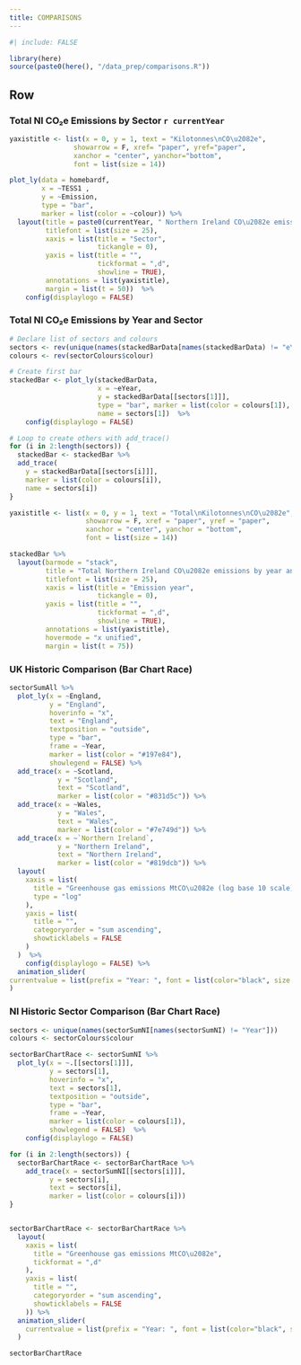 ```yaml
---
title: COMPARISONS
---
```


```r
#| include: FALSE

library(here)
source(paste0(here(), "/data_prep/comparisons.R"))

```

## Row {.tabset}

### Total NI CO&#8322;e Emissions by Sector `r currentYear`

```r

yaxistitle <- list(x = 0, y = 1, text = "Kilotonnes\nCO\u2082e", 
                showarrow = F, xref= "paper", yref="paper", 
                xanchor = "center", yanchor="bottom",
                font = list(size = 14))

plot_ly(data = homebardf,
        x = ~TESS1 ,
        y = ~Emission,
        type = "bar",
        marker = list(color = ~colour)) %>%
  layout(title = paste0(currentYear, " Northern Ireland CO\u2082e emissions by sector"),
         titlefont = list(size = 25),
         xaxis = list(title = "Sector",
                      tickangle = 0),
         yaxis = list(title = "",
                      tickformat = ",d",
                      showline = TRUE),
         annotations = list(yaxistitle),
         margin = list(t = 50))  %>%
    config(displaylogo = FALSE)
```

### Total NI CO&#8322;e Emissions by Year and Sector

```r

# Declare list of sectors and colours
sectors <- rev(unique(names(stackedBarData[names(stackedBarData) != "eYear"])))
colours <- rev(sectorColours$colour)

# Create first bar
stackedBar <- plot_ly(stackedBarData,
                      x = ~eYear,
                      y = stackedBarData[[sectors[1]]],
                      type = "bar", marker = list(color = colours[1]),
                      name = sectors[1])  %>%
    config(displaylogo = FALSE)

# Loop to create others with add_trace()
for (i in 2:length(sectors)) {
  stackedBar <- stackedBar %>%
  add_trace(
    y = stackedBarData[[sectors[i]]],
    marker = list(color = colours[i]),
    name = sectors[i])
}

yaxistitle <- list(x = 0, y = 1, text = "Total\nKilotonnes\nCO\u2082e", 
                   showarrow = F, xref = "paper", yref = "paper", 
                   xanchor = "center", yanchor = "bottom",
                   font = list(size = 14))

stackedBar %>%
  layout(barmode = "stack",
         title = "Total Northern Ireland CO\u2082e emissions by year and sector",
         titlefont = list(size = 25),
         xaxis = list(title = "Emission year",
                      tickangle = 0),
         yaxis = list(title = "",
                      tickformat = ",d",
                      showline = TRUE),
         annotations = list(yaxistitle),
         hovermode = "x unified",
         margin = list(t = 75))
```

### UK Historic Comparison (Bar Chart Race)

```r

sectorSumAll %>%
  plot_ly(x = ~England,
          y = "England",
          hoverinfo = "x",
          text = "England",
          textposition = "outside",
          type = "bar",
          frame = ~Year,
          marker = list(color = "#197e84"),
          showlegend = FALSE) %>%
  add_trace(x = ~Scotland,
            y = "Scotland",
            text = "Scotland",
            marker = list(color = "#831d5c")) %>%
  add_trace(x = ~Wales,
            y = "Wales",
            text = "Wales",
            marker = list(color = "#7e749d")) %>%
  add_trace(x = ~`Northern Ireland`,
            y = "Northern Ireland",
            text = "Northern Ireland",
            marker = list(color = "#819dcb")) %>%
  layout(
    xaxis = list(
      title = "Greenhouse gas emissions MtCO\u2082e (log base 10 scale)",
      type = "log"
    ),
    yaxis = list(
      title = "",
      categoryorder = "sum ascending",
      showticklabels = FALSE
    )
  )  %>%
    config(displaylogo = FALSE) %>%
  animation_slider(
currentvalue = list(prefix = "Year: ", font = list(color="black", size = 20))
)
```

### NI Historic Sector Comparison (Bar Chart Race)

```r

sectors <- unique(names(sectorSumNI[names(sectorSumNI) != "Year"]))
colours <- sectorColours$colour

sectorBarChartRace <- sectorSumNI %>%
  plot_ly(x = ~.[[sectors[1]]],
          y = sectors[1],
          hoverinfo = "x",
          text = sectors[1],
          textposition = "outside",
          type = "bar",
          frame = ~Year,
          marker = list(color = colours[1]),
          showlegend = FALSE)  %>%
    config(displaylogo = FALSE)

for (i in 2:length(sectors)) {
  sectorBarChartRace <- sectorBarChartRace %>%
    add_trace(x = sectorSumNI[[sectors[i]]],
          y = sectors[i],
          text = sectors[i],
          marker = list(color = colours[i]))
}


sectorBarChartRace <- sectorBarChartRace %>%
  layout(
    xaxis = list(
      title = "Greenhouse gas emissions MtCO\u2082e",
      tickformat = ",d"
    ),
    yaxis = list(
      title = "",
      categoryorder = "sum ascending",
      showticklabels = FALSE
    )) %>%
  animation_slider(
    currentvalue = list(prefix = "Year: ", font = list(color="black", size = 20))
  )

sectorBarChartRace
```
